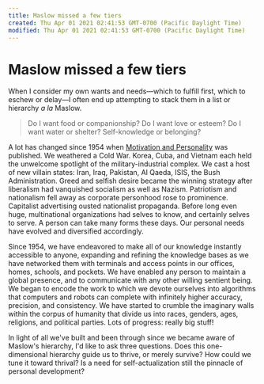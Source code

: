 ```yaml
---
title: Maslow missed a few tiers
created: Thu Apr 01 2021 02:41:53 GMT-0700 (Pacific Daylight Time)
modified: Thu Apr 01 2021 02:41:53 GMT-0700 (Pacific Daylight Time)
---
```

# Maslow missed a few tiers

When I consider my own wants and needs—which to fulfill first, which to eschew or delay—I often end up attempting to stack them in a list or hierarchy *a la* Maslow.

> Do I want food or companionship? Do I want love or esteem? Do I want water or shelter? Self-knowledge or belonging?

A lot has changed since 1954 when [Motivation and Personality](https://en.wikipedia.org/wiki/Motivation_and_Personality_(book)) was published. We weathered a Cold War. Korea, Cuba, and Vietnam each held the unwelcome spotlight of the military-industrial complex. We cast a host of new villain states: Iran, Iraq, Pakistan, Al Qaeda, ISIS, the Bush Administration. Greed and selfish desire became the winning strategy after liberalism had vanquished socialism as well as Nazism. Patriotism and nationalism fell away as corporate personhood rose to prominence. Capitalist advertising ousted nationalist propaganda. Before long even huge, multinational organizations had selves to know, and certainly selves to serve.  A person can take many forms these days.  Our personal needs have evolved and diversified accordingly.

Since 1954, we have endeavored to make all of our knowledge instantly accessible to anyone, expanding and refining the knowledge bases as we have networked them with terminals and access points in our offices, homes, schools, and pockets. We have enabled any person to maintain a global presence, and to communicate with any other willing sentient being. We began to encode the work to which we devote ourselves into algorithms that computers and robots can complete with infinitely higher accuracy, precision, and consistency. We have started to crumble the imaginary walls within the corpus of humanity that divide us into races, genders, ages, religions, and political parties. Lots of progress: really big stuff!

In light of all we've built and been through since we became aware of Maslow's hierarchy, I'd like to ask three questions. Does this one-dimensional hierarchy guide us to thrive, or merely survive? How could we tune it toward thrival? Is a need for self-actualization still the pinnacle of personal development?